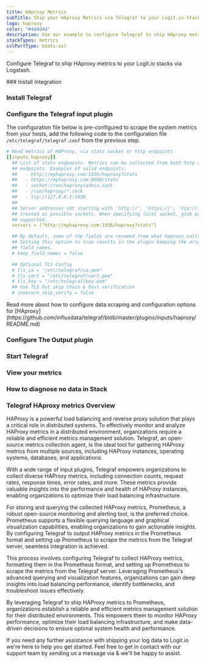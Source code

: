 ```yaml
---
title: HAproxy Metrics
subTitle: Ship your HAproxy Metrics via Telegraf to your Logit.io Stack
logo: haproxy
color: "#4d4d4d"
description: Use our example to configure Telegraf to ship HAproxy metrics to your Logit.io stacks. Configure Telegraf to send HAproxy metrics to Logstash or Elastic.
stackTypes: metrics
sslPortType: beats-ssl
---
```


Configure Telegraf to ship HAproxy metrics to your Logit.io stacks via Logstash.

<Steps>
  ### Install Integration
  <InstallIntegration/>

  ### Install Telegraf

  <InstallTelegraf />

  ### Configure the Telegraf input plugin

  The configuration file below is pre-configured to scrape the system metrics from your hosts, add the following code to the configuration file `/etc/telegraf/telegraf.conf` from the previous step.

  ```yaml copy
  # Read metrics of HAProxy, via stats socket or http endpoints
  [[inputs.haproxy]]
    ## List of stats endpoints. Metrics can be collected from both http and socket
    ## endpoints. Examples of valid endpoints:
    ##   - http://myhaproxy.com:1936/haproxy?stats
    ##   - https://myhaproxy.com:8000/stats
    ##   - socket:/run/haproxy/admin.sock
    ##   - /run/haproxy/*.sock
    ##   - tcp://127.0.0.1:1936
    ##
    ## Server addresses not starting with 'http://', 'https://', 'tcp://' will be
    ## treated as possible sockets. When specifying local socket, glob patterns are
    ## supported.
    servers = ["http://myhaproxy.com:1936/haproxy?stats"]

    ## By default, some of the fields are renamed from what haproxy calls them.
    ## Setting this option to true results in the plugin keeping the original
    ## field names.
    # keep_field_names = false

    ## Optional TLS Config
    # tls_ca = "/etc/telegraf/ca.pem"
    # tls_cert = "/etc/telegraf/cert.pem"
    # tls_key = "/etc/telegraf/key.pem"
    ## Use TLS but skip chain & host verification
    # insecure_skip_verify = false
  ```

  <Callout type="info">
    Read more about how to configure data scraping and configuration options for [HAproxy](https://github.com/influxdata/telegraf/blob/master/plugins/inputs/haproxy/README.md)
  </Callout>

  ### Configure The Output plugin

  <TelegrafOutputPlugin />

  ### Start Telegraf

  <StartTelegraf />

  ### View your metrics
  <LaunchStack source="HAproxy_Metrics_via_Telegraf" utmMedium="metrics" utmCampaign="telegraf-HAproxy-metrics" />

  ### How to diagnose no data in Stack

  <DiagnoseNoData />

</Steps>

### Telegraf HAproxy metrics Overview

HAProxy is a powerful load balancing and reverse proxy solution that plays a critical role in distributed systems. To effectively monitor and 
analyze HAProxy metrics in a distributed environment, organizations require a reliable and efficient metrics management solution. Telegraf, an 
open-source metrics collection agent, is the ideal tool for gathering HAProxy metrics from multiple sources, including HAProxy instances, 
operating systems, databases, and applications.

With a wide range of input plugins, Telegraf empowers organizations to collect diverse HAProxy metrics, including connection counts, request 
rates, response times, error rates, and more. These metrics provide valuable insights into the performance and health of HAProxy instances, 
enabling organizations to optimize their load balancing infrastructure.

For storing and querying the collected HAProxy metrics, Prometheus, a robust open-source monitoring and alerting tool, is the preferred choice. 
Prometheus supports a flexible querying language and graphical visualization capabilities, enabling organizations to gain actionable insights. 
By configuring Telegraf to output HAProxy metrics in the Prometheus format and setting up Prometheus to scrape the metrics from the Telegraf 
server, seamless integration is achieved.

This process involves configuring Telegraf to collect HAProxy metrics, formatting them in the Prometheus format, and setting up Prometheus to 
scrape the metrics from the Telegraf server. Leveraging Prometheus's advanced querying and visualization features, organizations can gain deep 
insights into load balancing performance, identify bottlenecks, and troubleshoot issues effectively.

By leveraging Telegraf to ship HAProxy metrics to Prometheus, organizations establish a reliable and efficient metrics management solution for 
their distributed environments. This empowers them to monitor HAProxy performance, optimize their load balancing infrastructure, and make 
data-driven decisions to ensure optimal system health and performance.

If you need any further assistance with shipping your log data to Logit.io we're here to help you get started. Feel free to get in contact with 
our support team by sending us a message via <IntercomButton text="live chat" /> & we'll be happy to assist.